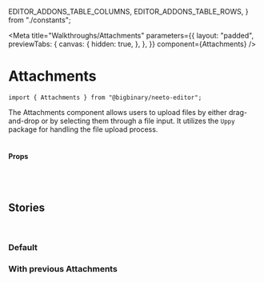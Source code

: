   EDITOR_ADDONS_TABLE_COLUMNS,
  EDITOR_ADDONS_TABLE_ROWS,
} from "./constants";

<Meta
  title="Walkthroughs/Attachments"
  parameters={{
    layout: "padded",
    previewTabs: {
      canvas: {
        hidden: true,
      },
    },
  }}
  component={Attachments}
/>



# Attachments

`import { Attachments } from "@bigbinary/neeto-editor";`

The Attachments component allows users to upload files by either drag-and-drop or by selecting them through a file input. It utilizes the `Uppy` package for handling the file upload process.
<br />
<br />

#### **Props**

<Table columns={EDITOR_ADDONS_TABLE_COLUMNS} rows={EDITOR_ADDONS_TABLE_ROWS} />
<br />
<br />

## **Stories**
<br />

### **Default**
<Canvas>
  <Story name="Default">
    <Attachments />
  </Story>
</Canvas>

### **With previous Attachments**
<Canvas>
  <Story name="With previous Attachments">
    <Attachments attachments={[{ filename: "file1.jpg" }, { filename: "file2.jpg" }]} />
  </Story>
</Canvas>
